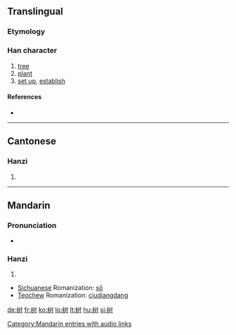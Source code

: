 {{also|樹}}
==Translingual==

===Etymology===
{{Han simp|樹|f=壴|t=又}}

===Han character===
{{Han char|rn=75|rad=木|as=05|sn=9|four=|canj=木水木戈 (DEDI)}}

# [[tree]]
# [[plant]]
# [[set up]], [[establish]]

====References====
* {{Han ref|kx=0521.121|hdz=21191.040|uh=6811|ud=26641}}

----

==Cantonese==

===Hanzi===
{{yue-hanzi|jyut=|y=syu6}}

# {{defn|Cantonese}}

----

==Mandarin==

===Pronunciation===
* {{audio|zh-shù.ogg|audio}}

===Hanzi===
{{cmn-hanzi|tra=樹|pin=[[shù]] ([[shu4]])|wg=shu<sup>4</sup>}}

# {{defn|Mandarin}}

* [[Sichuanese]] Romanization: [[sō]]
* [[Teochew]] Romanization: [[ciudiangdang]]

[[Category:Mandarin entries with audio links]]

[[de:树]]
[[fr:树]]
[[ko:树]]
[[lo:树]]
[[lt:树]]
[[hu:树]]
[[si:树]]